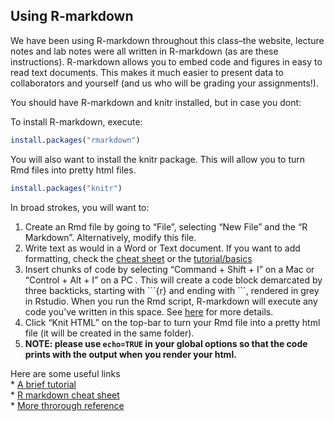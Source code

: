## Using R-markdown

We have been using R-markdown throughout this class--the website, lecture notes and lab notes were all written in R-markdown (as are these instructions). R-markdown allows you to embed code and figures in easy to read text documents. This makes it much easier to present data to collaborators and yourself (and us who will be grading your assignments!).

You should have R-markdown and knitr installed, but in case you dont:

To install R-markdown, execute:

```r
install.packages("rmarkdown")
```

You will also want to install the knitr package. This will allow you to turn Rmd files into pretty html files.

```r
install.packages("knitr")
```

In broad strokes, you will want to:

1. Create an Rmd file by going to "File", selecting "New File" and the "R Markdown". Alternatively, modify this file.  
2. Write text as would in a Word or Text document. If you want to add formatting, check the [cheat sheet](https://github.com/rstudio/cheatsheets/raw/master/rmarkdown-2.0.pdf) or the [tutorial/basics](https://rmarkdown.rstudio.com/authoring_basics.html)    
3. Insert chunks of code by selecting "Command + Shift + I"  on a Mac or "Control + Alt + I" on a PC . This will create a code block demarcated by three backticks, starting with \`\`\`{r} and ending with \`\`\`, rendered in grey in Rstudio. When you run the Rmd script, R-markdown will execute any code you've written in this space. See [here](http://rmarkdown.rstudio.com/authoring_rcodechunks.html) for more details.  
4. Click "Knit HTML" on the top-bar to turn your Rmd file into a pretty html file (it will be created in the same folder).   
5. **NOTE: please use `echo=TRUE` in your global options so that the code prints with the output when you render your html.**

Here are some useful links  
* [A brief tutorial](http://rmarkdown.rstudio.com/)  
* [R markdown cheat sheet](https://www.rstudio.com/wp-content/uploads/2015/02/rmarkdown-cheatsheet.pdf)   
* [More throrough reference](https://www.rstudio.com/wp-content/uploads/2015/03/rmarkdown-reference.pdf)